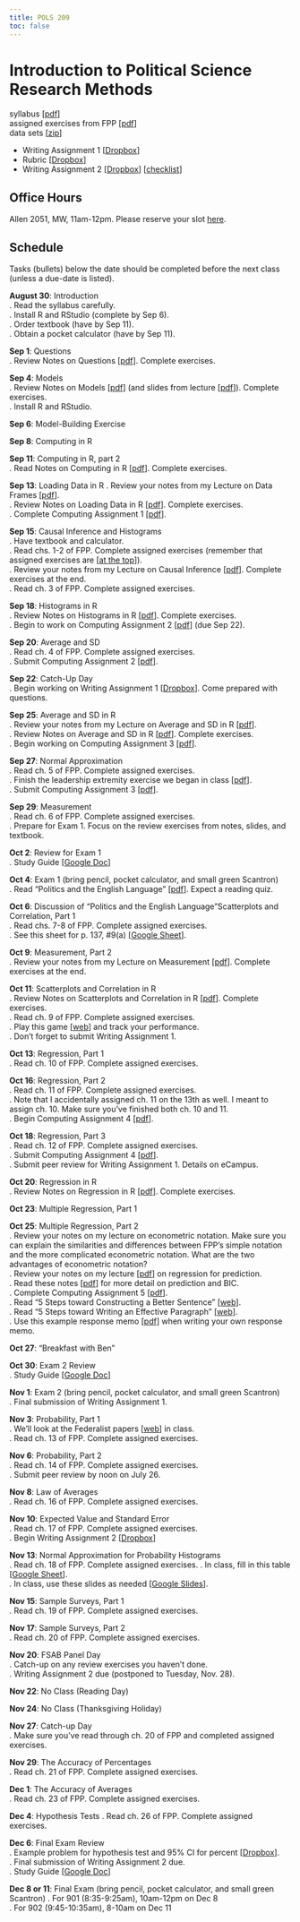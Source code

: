 ```yaml
---
title: POLS 209 
toc: false
---
```


# Introduction to Political Science Research Methods

syllabus [[pdf](files/syllabus.pdf)]  
assigned exercises from FPP [[pdf](files/fpp-exercises.pdf)]  
data sets [[zip](data/data.zip)]  

- Writing Assignment 1 [[Dropbox](https://www.dropbox.com/s/jfq0quuzklroesq/writing-assignment-1.docx?dl=0)]  
- Rubric [[Dropbox](https://www.dropbox.com/s/zkz7nv7jt0dkquf/Rubric-Writing%20Assignment%201.pdf?dl=0)]  
- Writing Assignment 2 [[Dropbox](https://www.dropbox.com/s/e09ssdffbd4yqiv/writing-assignment-2.pdf?dl=0)] [[checklist](https://www.dropbox.com/s/cdb7o9tokuxio2c/Rubric%20and%20Checklist-Writing%20Assignment%202.docx?dl=0)]  


## Office Hours

Allen 2051, MW, 11am-12pm. Please reserve your slot [here](http://www.calendly.com/carlislerainey).  

## Schedule

Tasks (bullets) below the date should be completed before the next class (unless a due-date is listed).

**August 30**: Introduction  
. Read the syllabus carefully.  
. Install R and RStudio (complete by Sep 6).  
. Order textbook (have by Sep 11).  
. Obtain a pocket calculator (have by Sep 11).  

**Sep 1**: Questions  
. Review Notes on Questions [[pdf](files/notes-02-questions.pdf)]. Complete exercises.  

**Sep 4**: Models  
. Review Notes on Models [[pdf](files/notes-03-models.pdf)] (and slides from lecture [[pdf](files/slides-03-models.pdf)]). Complete exercises.  
. Install R and RStudio.  

**Sep 6**: Model-Building Exercise  

**Sep 8**: Computing in R

**Sep 11**: Computing in R, part 2  
. Read Notes on Computing in R [[pdf](files/notes-04-computing.pdf)]. Complete exercises.  

**Sep 13**: Loading Data in R
. Review your notes from my Lecture on Data Frames [[pdf](files/data-frames.pdf)].  
. Review Notes on Loading Data in R [[pdf](files/notes-05-loading-data.pdf)]. Complete exercises.  
. Complete Computing Assignment 1 [[pdf](files/r-assign-01.pdf)].  

**Sep 15**: Causal Inference and Histograms  
. Have textbook and calculator.  
. Read chs. 1-2 of FPP. Complete assigned exercises (remember that assigned exercises are [[at the top](files/fpp-exercises.pdf)]).  
. Review your notes from my Lecture on Causal Inference [[pdf](files/slides-06-causal-inf.pdf)]. Complete exercises at the end.  
. Read ch. 3 of FPP. Complete assigned exercises.  

**Sep 18**: Histograms in R  
. Review Notes on Histograms in R [[pdf](files/notes-08-histograms-r.pdf)]. Complete exercises.  
. Begin to work on Computing Assignment 2 [[pdf](files/r-assign-02.pdf)] (due Sep 22).  

**Sep 20**: Average and SD  
. Read ch. 4 of FPP. Complete assigned exercises.  
. Submit Computing Assignment 2 [[pdf](files/r-assign-02.pdf)].  

**Sep 22**: Catch-Up Day  
. Begin working on Writing Assignment 1 [[Dropbox](https://www.dropbox.com/s/jfq0quuzklroesq/writing-assignment-1.docx?dl=0)]. Come prepared with questions.

**Sep 25**: Average and SD in R  
. Review your notes from my Lecture on Average and SD in R [[pdf](files/mean-sd.pdf)].  
. Review Notes on Average and SD in R [[pdf](files/notes-10-average-sd-r.pdf)]. Complete exercises.  
. Begin working on Computing Assignment 3 [[pdf](files/r-assign-03.pdf)].  

**Sep 27**: Normal Approximation  
. Read ch. 5 of FPP. Complete assigned exercises.  
. Finish the leadership extremity exercise we began in class [[pdf](files/leadership-extremity.pdf)].  
. Submit Computing Assignment 3 [[pdf](files/r-assign-03.pdf)].  

**Sep 29**: Measurement  
. Read ch. 6 of FPP. Complete assigned exercises.  
. Prepare for Exam 1. Focus on the review exercises from notes, slides, and textbook.  

**Oct 2**: Review for Exam 1  
. Study Guide [[Google Doc](https://docs.google.com/document/d/19WF7hCjFCnCWdCwYDDisxWmMCUmapI4wJdb-rnOdsuo/edit?usp=sharing)]  

**Oct 4**: Exam 1 (bring pencil, pocket calculator, and small green Scantron)  
. Read "Politics and the English Language" [[pdf](https://faculty.washington.edu/rsoder/EDLPS579/HonorsOrwellPoliticsEnglishLanguage.pdf)]. Expect a reading quiz.  

**Oct 6**: Discussion of "Politics and the English Language"Scatterplots and Correlation, Part 1  
. Read chs. 7-8 of FPP. Complete assigned exercises.  
. See this sheet for p. 137, #9(a) [[Google Sheet](https://docs.google.com/spreadsheets/d/1Y2EuRIcbuZk6eu9WWUaNXSWnqJMi9XBXrA27BzqSeKk/edit?usp=sharing)].  

**Oct 9**: Measurement, Part 2  
. Review your notes from my Lecture on Measurement [[pdf](files/measures.pdf)]. Complete exercises at the end.  

**Oct 11**: Scatterplots and Correlation in R  
. Review Notes on Scatterplots and Correlation in R [[pdf](files/notes-18-correlation-r.pdf)]. Complete exercises.  
. Read ch. 9 of FPP. Complete assigned exercises.  
. Play this game [[web](http://www.rossmanchance.com/applets/GuessCorrelation.html)] and track your performance.  
. Don't forget to submit Writing Assignment 1.  

**Oct 13**: Regression, Part 1  
. Read ch. 10 of FPP. Complete assigned exercises.

**Oct 16**: Regression, Part 2  
. Read ch. 11 of FPP. Complete assigned exercises.  
. Note that I accidentally assigned ch. 11 on the 13th as well. I meant to assign ch. 10. Make sure you've finished both ch. 10 and 11.  
. Begin Computing Assignment 4 [[pdf](files/r-assign-04.pdf)].  

**Oct 18**: Regression, Part 3  
. Read ch. 12 of FPP. Complete assigned exercises.  
. Submit Computing Assignment 4 [[pdf](files/r-assign-04.pdf)].  
. Submit peer review for Writing Assignment 1. Details on eCampus.

**Oct 20**: Regression in R  
. Review Notes on Regression in R [[pdf](files/notes-23-regression-r.pdf)]. Complete exercises.  

**Oct 23**: Multiple Regression, Part 1  

 **Oct 25**: Multiple Regression, Part 2  
 . Review your notes on my lecture on econometric notation. Make sure you can explain the similarities and differences between FPP's simple notation and the more complicated econometric notation. What are the two advantages of econometric notation?  
 . Review your notes on my lecture [[pdf](files/slides-regression.pdf)] on regression for prediction.  
 . Read these notes [[pdf](files/notes-multiple-regression-r.pdf)] for more detail on prediction and BIC.  
 . Complete Computing Assignment 5 [[pdf](files/r-assign-05.pdf)].  
 . Read "5 Steps toward Constructing a Better Sentence" [[web](https://eebatou.wordpress.com/2011/09/02/writing-5-steps-toward-constructing-a-better-sentence/)].  
 . Read "5 Steps toward Writing an Effective Paragraph" [[web](https://eebatou.wordpress.com/2007/01/21/5-steps-to-a-writing-an-effective-paragraph/)].  
 . Use this example response memo [[pdf](files/response-memo-example.pdf)] when writing your own response memo.  

**Oct 27**: "Breakfast with Ben"  

**Oct 30**: Exam 2 Review  
. Study Guide [[Google Doc](https://docs.google.com/document/d/1aRe1GgbJhoUTltteX-WPEJb-ImDVXq4FHz4QMuhThBY/edit?usp=sharing)]  


**Nov 1**:  Exam 2 (bring pencil, pocket calculator, and small green Scantron)  
. Final submission of Writing Assignment 1.

**Nov 3**: Probability, Part 1  
. We'll look at the Federalist papers [[web](http://www.foundingfathers.info/federalistpapers/fedindex.htm)] in class.  
. Read ch. 13 of FPP. Complete assigned exercises.  

**Nov 6**: Probability, Part 2  
. Read ch. 14 of FPP. Complete assigned exercises.  
. Submit peer review by noon on July 26.

**Nov 8**: Law of Averages  
. Read ch. 16 of FPP. Complete assigned exercises.  

**Nov 10**: Expected Value and Standard Error  
. Read ch. 17 of FPP. Complete assigned exercises.  
. Begin Writing Assignment 2 [[Dropbox](https://www.dropbox.com/s/e09ssdffbd4yqiv/writing-assignment-2.pdf?dl=0)]  

**Nov 13**: Normal Approximation for Probability Histograms  
. Read ch. 18 of FPP. Complete assigned exercises.
. In class, fill in this table [[Google Sheet](https://docs.google.com/spreadsheets/d/1uiBoSY49F_o3C9_H_9cpaAFtP9Cpby16z9XW_aymZXc/edit?usp=sharing)].  
. In class, use these slides as needed [[Google Slides](https://docs.google.com/presentation/d/1SOUFFnB3VvILGscV5qOGxJnKJjHIHdbhFzxyB7SEJ8Y/edit?usp=sharing)].  

**Nov 15**: Sample Surveys, Part 1  
. Read ch. 19 of FPP. Complete assigned exercises.  

**Nov 17**: Sample Surveys, Part 2  
. Read ch. 20 of FPP. Complete assigned exercises.  

**Nov 20**: FSAB Panel Day  
. Catch-up on any review exercises you haven't done.  
. Writing Assignment 2 due (postponed to Tuesday, Nov. 28).  

**Nov 22**: No Class (Reading Day)  

**Nov 24**: No Class (Thanksgiving Holiday)  

**Nov 27**: Catch-up Day  
. Make sure you've read through ch. 20 of FPP and completed assigned exercises.  

**Nov 29**: The Accuracy of Percentages  
. Read ch. 21 of FPP. Complete assigned exercises.  

**Dec 1**: The Accuracy of Averages  
. Read ch. 23 of FPP. Complete assigned exercises.  

**Dec 4**: Hypothesis Tests
. Read ch. 26 of FPP. Complete assigned exercises.  

**Dec 6**: Final Exam Review  
. Example problem for hypothesis test and 95% CI for percent [[Dropbox](https://www.dropbox.com/s/e7glla0sqomku5h/ci-and-p-for-percent.pdf?dl=0)].  
. Final submission of Writing Assignment 2 due.  
. Study Guide [[Google Doc](https://docs.google.com/document/d/1svjCL8aK1YyL8yGnbHgnqU9MJpLwdLLniqcgwTr6Kso/edit?usp=sharing)]  

**Dec 8 or 11**: Final Exam (bring pencil, pocket calculator, and small green Scantron)
. For 901 (8:35-9:25am), 10am-12pm on Dec 8  
. For 902 (9:45-10:35am), 8-10am on Dec 11  
